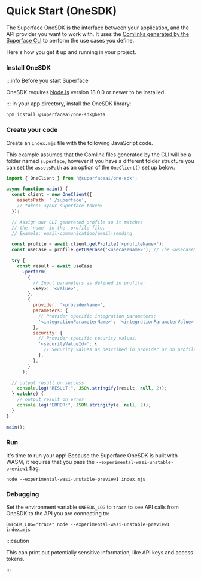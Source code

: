 # Quick Start (OneSDK)

The Superface OneSDK is the interface between your application, and the API provider you want to work with. It uses the [Comlinks generated by the Superface CLI](./quick-start.mdx) to perform the use cases you define.

Here's how you get it up and running in your project.

<div class="count-steps-h3">

### Install OneSDK

:::info Before you start Superface

OneSDK requires [Node.js](https://nodejs.dev/) version 18.0.0 or newer to be installed.

:::
In your app directory, install the OneSDK library:

```shell
npm install @superfaceai/one-sdk@beta
```

### Create your code

Create an `index.mjs` file with the following JavaScript code.

This example assumes that the Comlink files generated by the CLI will be a folder named `superface`, however if you have a different folder structure you can set the `assetsPath` as an option of the `OneClient()` set up below:

```js title="index.mjs"
import { OneClient } from '@superfaceai/one-sdk';

async function main() {
  const client = new OneClient({
    assetsPath: './superface',
    // token: <your-superface-token>
  });

  // Assign our CLI generated profile so it matches
  // the 'name' in the .profile file.
  // Example: email-communication/email-sending

  const profile = await client.getProfile('<profileName>');
  const useCase = profile.getUseCase('<usecaseName>'); // The <usecaseName> is also found in the .profile file

  try {
    const result = await useCase
      .perform(
        {
          // Input parameters as defined in profile:
          <key>: '<value>',
        },
        {
          provider: '<providerName>',
          parameters: {
            // Provider specific integration parameters:
            '<integrationParameterName>': '<integrationParameterValue>',
          },
          security: {
            // Provider specific security values:
            '<securityValueId>': {
              // Security values as described in provider or on profile page
            },
          },
        }
      );

  // output result on success
    console.log("RESULT:", JSON.stringify(result, null, 2));
  } catch(e) {
    // output result on error
    console.log("ERROR:", JSON.stringify(e, null, 2));
  }
}

main();
```

### Run

It's time to run your app! Because the Superface OneSDK is built with WASM, it requires that you pass the `--experimental-wasi-unstable-preview1` flag.

```shell
node --experimental-wasi-unstable-preview1 index.mjs
```

### Debugging

Set the environment variable `ONESDK_LOG` to `trace` to see API calls from OneSDK to the API you are connecting to:

```shell
ONESDK_LOG="trace" node --experimental-wasi-unstable-preview1 index.mjs
```

:::caution

This can print out potentially sensitive information, like API keys and access tokens.

:::

</div>
